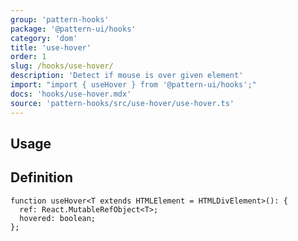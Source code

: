 ```yaml
---
group: 'pattern-hooks'
package: '@pattern-ui/hooks'
category: 'dom'
title: 'use-hover'
order: 1
slug: /hooks/use-hover/
description: 'Detect if mouse is over given element'
import: "import { useHover } from '@pattern-ui/hooks';"
docs: 'hooks/use-hover.mdx'
source: 'pattern-hooks/src/use-hover/use-hover.ts'
---
```



## Usage

<Demo data={HooksDemos.useHoverDemo} />

## Definition

```tsx
function useHover<T extends HTMLElement = HTMLDivElement>(): {
  ref: React.MutableRefObject<T>;
  hovered: boolean;
};
```
